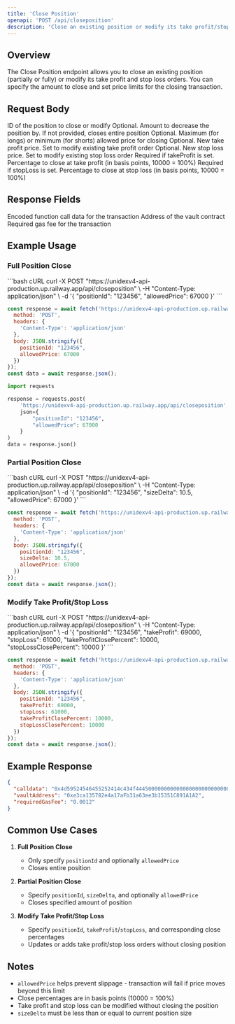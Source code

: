 ```yaml
---
title: 'Close Position'
openapi: 'POST /api/closeposition'
description: 'Close an existing position or modify its take profit/stop loss orders'
---
```


## Overview

The Close Position endpoint allows you to close an existing position (partially or fully) or modify its take profit and stop loss orders. You can specify the amount to close and set price limits for the closing transaction.

## Request Body

<ResponseField name="positionId" type="string" required>
  ID of the position to close or modify
</ResponseField>

<ResponseField name="sizeDelta" type="number">
  Optional. Amount to decrease the position by. If not provided, closes entire position
</ResponseField>

<ResponseField name="allowedPrice" type="number">
  Optional. Maximum (for longs) or minimum (for shorts) allowed price for closing
</ResponseField>

<ResponseField name="takeProfit" type="number">
  Optional. New take profit price. Set to modify existing take profit order
</ResponseField>

<ResponseField name="stopLoss" type="number">
  Optional. New stop loss price. Set to modify existing stop loss order
</ResponseField>

<ResponseField name="takeProfitClosePercent" type="number">
  Required if takeProfit is set. Percentage to close at take profit (in basis points, 10000 = 100%)
</ResponseField>

<ResponseField name="stopLossClosePercent" type="number">
  Required if stopLoss is set. Percentage to close at stop loss (in basis points, 10000 = 100%)
</ResponseField>

## Response Fields

<ResponseField name="calldata" type="string">
  Encoded function call data for the transaction
</ResponseField>

<ResponseField name="vaultAddress" type="string">
  Address of the vault contract
</ResponseField>

<ResponseField name="requiredGasFee" type="string">
  Required gas fee for the transaction
</ResponseField>

## Example Usage

### Full Position Close

<CodeGroup>
```bash cURL
curl -X POST "https://unidexv4-api-production.up.railway.app/api/closeposition" \
  -H "Content-Type: application/json" \
  -d '{
    "positionId": "123456",
    "allowedPrice": 67000
}'
```

```javascript JavaScript
const response = await fetch('https://unidexv4-api-production.up.railway.app/api/closeposition', {
  method: 'POST',
  headers: {
    'Content-Type': 'application/json'
  },
  body: JSON.stringify({
    positionId: "123456",
    allowedPrice: 67000
  })
});
const data = await response.json();
```

```python Python
import requests

response = requests.post(
    'https://unidexv4-api-production.up.railway.app/api/closeposition',
    json={
        "positionId": "123456",
        "allowedPrice": 67000
    }
)
data = response.json()
```
</CodeGroup>

### Partial Position Close

<CodeGroup>
```bash cURL
curl -X POST "https://unidexv4-api-production.up.railway.app/api/closeposition" \
  -H "Content-Type: application/json" \
  -d '{
    "positionId": "123456",
    "sizeDelta": 10.5,
    "allowedPrice": 67000
}'
```

```javascript JavaScript
const response = await fetch('https://unidexv4-api-production.up.railway.app/api/closeposition', {
  method: 'POST',
  headers: {
    'Content-Type': 'application/json'
  },
  body: JSON.stringify({
    positionId: "123456",
    sizeDelta: 10.5,
    allowedPrice: 67000
  })
});
const data = await response.json();
```
</CodeGroup>

### Modify Take Profit/Stop Loss

<CodeGroup>
```bash cURL
curl -X POST "https://unidexv4-api-production.up.railway.app/api/closeposition" \
  -H "Content-Type: application/json" \
  -d '{
    "positionId": "123456",
    "takeProfit": 69000,
    "stopLoss": 61000,
    "takeProfitClosePercent": 10000,
    "stopLossClosePercent": 10000
}'
```

```javascript JavaScript
const response = await fetch('https://unidexv4-api-production.up.railway.app/api/closeposition', {
  method: 'POST',
  headers: {
    'Content-Type': 'application/json'
  },
  body: JSON.stringify({
    positionId: "123456",
    takeProfit: 69000,
    stopLoss: 61000,
    takeProfitClosePercent: 10000,
    stopLossClosePercent: 10000
  })
});
const data = await response.json();
```
</CodeGroup>

## Example Response

```json
{
  "calldata": "0x4d59524546455252414c434f4445000000000000000000000000000000000000",
  "vaultAddress": "0xe3ca135782e4a17aFb31a63ee3b15351C891A1A2",
  "requiredGasFee": "0.0012"
}
```

## Common Use Cases

1. **Full Position Close**
   - Only specify `positionId` and optionally `allowedPrice`
   - Closes entire position

2. **Partial Position Close**
   - Specify `positionId`, `sizeDelta`, and optionally `allowedPrice`
   - Closes specified amount of position

3. **Modify Take Profit/Stop Loss**
   - Specify `positionId`, `takeProfit`/`stopLoss`, and corresponding close percentages
   - Updates or adds take profit/stop loss orders without closing position

## Notes

- `allowedPrice` helps prevent slippage - transaction will fail if price moves beyond this limit
- Close percentages are in basis points (10000 = 100%)
- Take profit and stop loss can be modified without closing the position
- `sizeDelta` must be less than or equal to current position size
